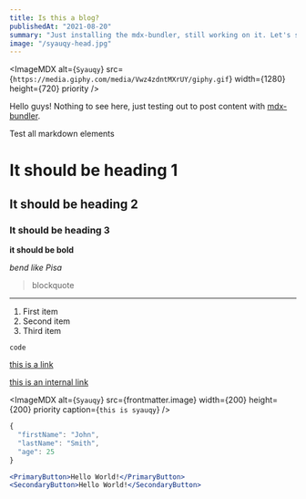 ```yaml
---
title: Is this a blog?
publishedAt: "2021-08-20"
summary: "Just installing the mdx-bundler, still working on it. Let's see if it's working on my website."
image: "/syauqy-head.jpg"
---
```


<ImageMDX
  alt={`Syauqy`}
  src={`https://media.giphy.com/media/Vwz4zdntMXrUY/giphy.gif`}
  width={1280}
  height={720}
  priority
/>

Hello guys! Nothing to see here, just testing out to post content with [mdx-bundler](https://github.com/kentcdodds/mdx-bundler).

Test all markdown elements

# It should be heading 1

## It should be heading 2

### It should be heading 3

**it should be bold**

_bend like Pisa_

> blockquote

---

1. First item
2. Second item
3. Third item

`code`

[this is a link](https://syauqy.dev)

[this is an internal link](#syauqy)

<ImageMDX
  alt={`Syauqy`}
  src={frontmatter.image}
  width={200}
  height={200}
  priority
  caption={`this is syauqy`}
/>

```jsx
{
  "firstName": "John",
  "lastName": "Smith",
  "age": 25
}
```

```jsx
<PrimaryButton>Hello World!</PrimaryButton>
<SecondaryButton>Hello World!</SecondaryButton>
```

